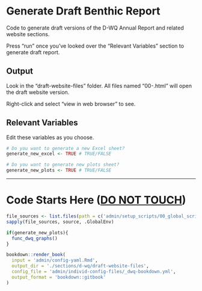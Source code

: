 # Generate Draft Benthic Report

Code to generate draft versions of the D-WQ Annual Report and related website sections.

Press "run" once you've looked over the "Relevant Variables" section to generate draft report.

## Output

Look in the "draft-website-files" folder. All files named "00-<RMD FILE NAME>.html" will open the draft website version.

Right-click and select "view in web browser" to see.

## Relevant Variables

Edit these variables as you choose.

```r
# Do you want to generate a new Excel sheet?
generate_new_excel <- TRUE # TRUE/FALSE

# Do you want to generate new plots sheet?
generate_new_plots <- TRUE # TRUE/FALSE
```

------------------------------------------------------------------------

# Code Starts Here ([**DO NOT TOUCH**]{.underline})

```r
file_sources <- list.files(path = c('admin/setup_scripts/00_global_scripts','admin/setup_scripts/01_benthic_scripts'), pattern = '.R$', full.names=TRUE, recursive = TRUE)
sapply(file_sources, source, .GlobalEnv)

if(generate_new_plots){
  func_dwq_graphs()
}

bookdown::render_book(
  input = 'admin/config-yaml.Rmd',
  output_dir = './sections/d-wq/draft-website-files',
  config_file = 'admin/individ-config-files/_dwq-bookdown.yml',
  output_format = 'bookdown::gitbook'
)
```

